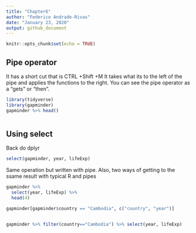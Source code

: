 ```yaml
---
title: "Chapter6"
author: "Federico Andrade-Rivas"
date: "January 23, 2020"
output: github_document
---
```


```r
knitr::opts_chunk$set(echo = TRUE)
```

## Pipe operator
It has a short cut that is CTRL +Shift +M
It takes what its to the left of the pipe and applies the functions to the right. You can see the pipe operator as a "gets" or "then". 

```r
library(tidyverse)
library(gapminder)
gapminder %>% head()



```

## Using select

Back do dplyr

```r
select(gapminder, year, lifeExp)
```

Same operation but written with pipe. Also, two ways of getting to the ssame result with typical R and pipes
```r
gapminder %>% 
  select(year, lifeExp) %>% 
  head(4)

gapminder[gapminder$country == "Cambodia", c("country", "year")]


gapminder %>% filter(country=="Cambodia") %>% select(year, lifeExp)

```